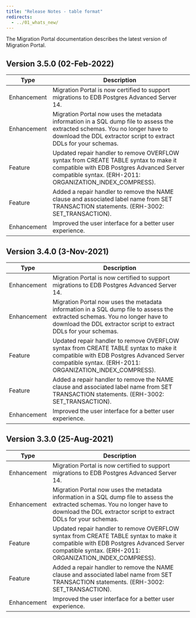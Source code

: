 ```yaml
---
title: "Release Notes - table format"
redirects:
  - ../01_whats_new/
---
```


The Migration Portal documentation describes the latest version of Migration Portal.

## Version 3.5.0 (02-Feb-2022)


| Type | Description |
| ---- |------------ |
| Enhancement | Migration Portal is now certified to support migrations to EDB Postgres Advanced Server 14. |
| Enhancement | Migration Portal now uses the metadata information in a SQL dump file to assess the extracted schemas. You no longer have to download the DDL extractor script to extract DDLs for your schemas. |
| Feature| Updated repair handler to remove OVERFLOW syntax from CREATE TABLE syntax to make it compatible with EDB Postgres Advanced Server compatible syntax. (ERH-2011: ORGANIZATION_INDEX_COMPRESS).|
| Feature| Added a repair handler to remove the NAME clause and associated label name from SET TRANSACTION statements. (ERH-3002: SET_TRANSACTION).|
| Enhancement | Improved the user interface for a better user experience. |

## Version 3.4.0 (3-Nov-2021)

| Type | Description |
| ---- |------------ |
| Enhancement | Migration Portal is now certified to support migrations to EDB Postgres Advanced Server 14. |
| Enhancement | Migration Portal now uses the metadata information in a SQL dump file to assess the extracted schemas. You no longer have to download the DDL extractor script to extract DDLs for your schemas. |
| Feature| Updated repair handler to remove OVERFLOW syntax from CREATE TABLE syntax to make it compatible with EDB Postgres Advanced Server compatible syntax. (ERH-2011: ORGANIZATION_INDEX_COMPRESS).|
| Feature| Added a repair handler to remove the NAME clause and associated label name from SET TRANSACTION statements. (ERH-3002: SET_TRANSACTION).|
| Enhancement | Improved the user interface for a better user experience. |

## Version 3.3.0 (25-Aug-2021)

| Type | Description |
| ---- |------------ |
| Enhancement | Migration Portal is now certified to support migrations to EDB Postgres Advanced Server 14. |
| Enhancement | Migration Portal now uses the metadata information in a SQL dump file to assess the extracted schemas. You no longer have to download the DDL extractor script to extract DDLs for your schemas. |
| Feature| Updated repair handler to remove OVERFLOW syntax from CREATE TABLE syntax to make it compatible with EDB Postgres Advanced Server compatible syntax. (ERH-2011: ORGANIZATION_INDEX_COMPRESS).|
| Feature| Added a repair handler to remove the NAME clause and associated label name from SET TRANSACTION statements. (ERH-3002: SET_TRANSACTION).|
| Enhancement | Improved the user interface for a better user experience. |